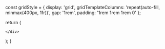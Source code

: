 

  const gridStyle = {
    display: 'grid',
    gridTemplateColumns: 'repeat(auto-fill, minmax(400px, 1fr))',
    gap: '1rem',
    padding: '1rem 1rem 1rem 0'
  };

  return (
    <div style={gridStyle}>
      
  <Card 
    title="Piyasutta - Dear"
    description="One who engages in good conduct by body, speech, and mind is dear to themselves."
    link="/sn/sn1-11/sn3/sn3.4"
    id="sn3.4"
  />


  <Card 
    title="Doṇapākasutta - A Bucket Of Rice"
    description="The Buddha observes the King Pasenadi as huffing and puffing and advises him on moderation in eating."
    link="/sn/sn1-11/sn3/sn3.13"
    id="sn3.13"
  />

    </div>
  );
}
